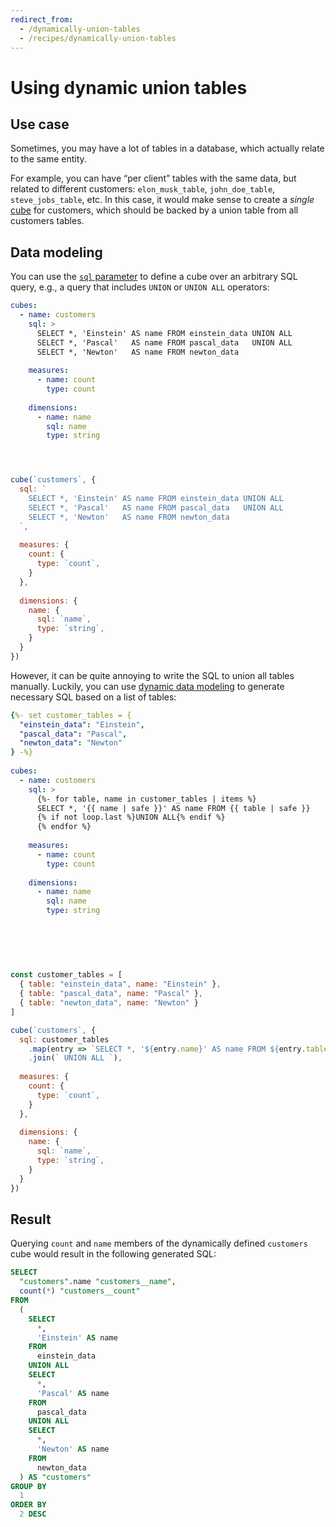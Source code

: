```yaml
---
redirect_from:
  - /dynamically-union-tables
  - /recipes/dynamically-union-tables
---
```


# Using dynamic union tables

## Use case

Sometimes, you may have a lot of tables in a database, which actually relate
to the same entity.

For example, you can have “per client” tables with the same data, but related to
different customers: `elon_musk_table`, `john_doe_table`, `steve_jobs_table`,
etc. In this case, it would make sense to create a *single* [cube][ref-cubes]
for customers, which should be backed by a union table from all customers tables.

## Data modeling

You can use the [`sql` parameter][ref-cube-sql] to define a cube over an
arbitrary SQL query, e.g., a query that includes `UNION` or `UNION ALL`
operators:

<CodeTabs>

```yaml
cubes:
  - name: customers
    sql: >
      SELECT *, 'Einstein' AS name FROM einstein_data UNION ALL
      SELECT *, 'Pascal'   AS name FROM pascal_data   UNION ALL
      SELECT *, 'Newton'   AS name FROM newton_data
  
    measures:
      - name: count
        type: count
  
    dimensions:
      - name: name
        sql: name
        type: string





```

```javascript
cube(`customers`, {
  sql: `
    SELECT *, 'Einstein' AS name FROM einstein_data UNION ALL
    SELECT *, 'Pascal'   AS name FROM pascal_data   UNION ALL
    SELECT *, 'Newton'   AS name FROM newton_data
  `,
 
  measures: {
    count: {
      type: `count`,
    }
  },
 
  dimensions: {
    name: {
      sql: `name`,
      type: `string`,
    }
  }
})
```

</CodeTabs>

However, it can be quite annoying to write the SQL to union all tables manually.
Luckily, you can use [dynamic data modeling][ref-dynamic-data-modeling] to
generate necessary SQL based on a list of tables:

<CodeTabs>

```yaml
{%- set customer_tables = {
  "einstein_data": "Einstein",
  "pascal_data": "Pascal",
  "newton_data": "Newton"
} -%}
 
cubes:
  - name: customers
    sql: >
      {%- for table, name in customer_tables | items %}
      SELECT *, '{{ name | safe }}' AS name FROM {{ table | safe }}
      {% if not loop.last %}UNION ALL{% endif %}
      {% endfor %}
  
    measures:
      - name: count
        type: count
  
    dimensions:
      - name: name
        sql: name
        type: string
 
 
 
 
 
```

```javascript
const customer_tables = [
  { table: "einstein_data", name: "Einstein" },
  { table: "pascal_data", name: "Pascal" },
  { table: "newton_data", name: "Newton" }
]

cube(`customers`, {
  sql: customer_tables
    .map(entry => `SELECT *, '${entry.name}' AS name FROM ${entry.table}`)
    .join(` UNION ALL `),
 
  measures: {
    count: {
      type: `count`,
    }
  },
 
  dimensions: {
    name: {
      sql: `name`,
      type: `string`,
    }
  }
})
```

</CodeTabs>

## Result

Querying `count` and `name` members of the dynamically defined `customers` cube
would result in the following generated SQL:

```sql
SELECT
  "customers".name "customers__name",
  count(*) "customers__count"
FROM
  (
    SELECT
      *,
      'Einstein' AS name
    FROM
      einstein_data
    UNION ALL
    SELECT
      *,
      'Pascal' AS name
    FROM
      pascal_data
    UNION ALL
    SELECT
      *,
      'Newton' AS name
    FROM
      newton_data
  ) AS "customers"
GROUP BY
  1
ORDER BY
  2 DESC
```

[ref-modeling-syntax]: /product/data-modeling/syntax
[ref-cubes]: /reference/data-model/cube
[ref-cube-sql]: /reference/data-model/cube#sql
[ref-dynamic-data-modeling]: /product/data-modeling/dynamic